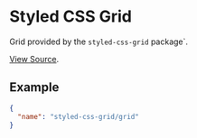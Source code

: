<Meta title="WordPress Components|Styled Css Grid Grid" />

# Styled CSS Grid
Grid provided by the `styled-css-grid` package`.

[View Source](https://github.com/alleyinteractive/wp-irving/tree/master/inc/components/components/styled-css-grid-grid).

## Example
```json
{
  "name": "styled-css-grid/grid"
}
```
